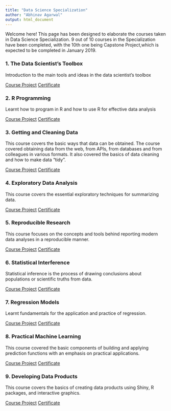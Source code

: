 ```yaml
---
title: "Data Science Specialization"
author: "Abhinav Agarwal"
output: html_document
---
```


Welcome here! This page has been designed to elaborate the courses taken in Data Science Specialization. 9 out of 10 courses in the Specialization have been completed, with the 10th one being Capstone Project,which is expected to be completed in January 2019.

### 1. The Data Scientist's Toolbox
 Introduction to the main tools and ideas in the data scientist's toolbox
 
[Course Project](https://github.com/anshabhi/datasciencecoursera/tree/master/1_DataScientistToolbox) 
[Certificate](https://www.coursera.org/account/accomplishments/certificate/RV35RHYC6F92)

### 2. R Programming
Learnt how to program in R and how to use R for effective data analysis

[Course Project](https://github.com/anshabhi/datasciencecoursera/tree/master/2_RProgramming)
[Certificate](https://www.coursera.org/account/accomplishments/records/84W9RR75JJTS)


### 3. Getting and Cleaning Data
This course covers the basic ways that data can be obtained. The course covered obtaining data from the web, from APIs, from databases and from colleagues in various formats. It also covered the basics of data cleaning and how to make data "tidy". 

[Course Project](https://github.com/anshabhi/datasciencecoursera/tree/master/3_GettingData)
[Certificate](https://www.coursera.org/account/accomplishments/records/K3GSD9VTA7PW)

### 4. Exploratory Data Analysis
This course covers the essential exploratory techniques for summarizing data.

[Course Project](https://github.com/anshabhi/datasciencecoursera/tree/master/4_ExploratoryAnalysis)
[Certificate](https://www.coursera.org/account/accomplishments/records/9SDW2XLE6VBV)

### 5. Reproducible Research
This course focuses on the concepts and tools behind reporting modern data analyses in a reproducible manner.

[Course Project](https://github.com/anshabhi/datasciencecoursera/tree/master/5_ReproducibleResearch)
[Certificate](https://www.coursera.org/account/accomplishments/records/4TDY4NLQM8DZ)

### 6. Statistical Interference
Statistical inference is the process of drawing conclusions about populations or scientific truths from data. 

[Course Project](https://github.com/anshabhi/datasciencecoursera/tree/master/6_StatisticalInterference)
[Certificate](https://www.coursera.org/account/accomplishments/records/Z8JL3YMTETU5)

### 7. Regression Models
Learnt fundamentals for the application and practice of regression.

[Course Project](https://github.com/anshabhi/datasciencecoursera/tree/master/7_RegressionModels)
[Certificate](https://www.coursera.org/account/accomplishments/records/93XNKX9KHYNN)

### 8. Practical Machine Learning
 This course covered the basic components of building and applying prediction functions with an emphasis on practical applications. 


[Course Project](https://github.com/anshabhi/practical-machine-learning)
[Certificate](https://www.coursera.org/account/accomplishments/records/D3FSLLQYZ6LW)

### 9. Developing Data Products
This course covers the basics of creating data products using Shiny, R packages, and interactive graphics. 

[Course Project](https://github.com/anshabhi/datasciencecoursera/tree/master/9_DevelopingDataProducts)
[Certificate](https://www.coursera.org/account/accomplishments/certificate/NME7BCC6NVNL)